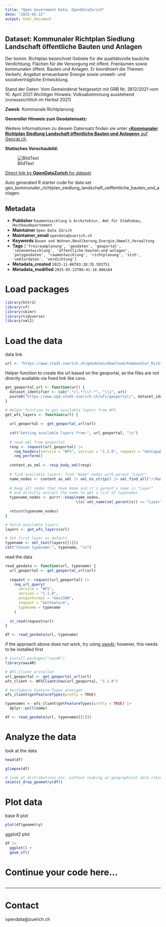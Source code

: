 ```yaml
---
title: "Open Government Data, OpenDataZurich"
date: "2025-05-22"
output: html_document
---
```


## Dataset: Kommunaler Richtplan Siedlung Landschaft öffentliche Bauten und Anlagen

Der komm. Richtplan bezeichnet Gebiete für die qualitätsvolle bauliche Verdichtung, Flächen für die Versorgung mit öffent. Freiräumen sowie kommunalen öffent. Bauten und Anlagen. Er koordiniert die Themen Verkehr, Angebot erneuerbarer Energie sowie umwelt- und sozialverträgliche Entwicklung.

Stand der Daten: Vom Gemeinderat festgesetzt mit GRB Nr. 3812/2021 vom 10. April 2021
Wichtiger Hinweis: Volksabstimmung ausstehend (voraussichtlich im Herbst 2021)

**Zweck**: Kommunale Richtplanung

**Genereller Hinweis zum Geodatensatz:**


Weitere Informationen zu diesem Datensatz finden sie unter [«**Kommunaler Richtplan Siedlung Landschaft öffentliche Bauten und Anlagen»** auf Geocat.ch](https://www.geocat.ch/geonetwork/srv/ger/catalog.search#/metadata/06e0726d-8ed2-4bd4-bdfc-a9e55cf542ce).				
			   

**Statisches Vorschaubild:**

![BildText](https://www.gis.stadt-zuerich.ch/zueriplan_docs/geocat/06e0726d-8ed2-4bd4-bdfc-a9e55cf542ce.png)



[Direct link by **OpenDataZurich** for dataset](https://data.stadt-zuerich.ch/dataset/geo_kommunaler_richtplan_siedlung_landschaft_oeffentliche_bauten_und_anlagen)

Auto generated R starter code for data set geo_kommunaler_richtplan_siedlung_landschaft_oeffentliche_bauten_und_anlagen.

## Metadata

- **Publisher** `Raumentwicklung & Architektur, Amt für Städtebau, Hochbaudepartement`
- **Maintainer** `Open Data Zürich`
- **Maintainer_email** `opendata@zuerich.ch`
- **Keywords** `Bauen und Wohnen,Bevölk­erung,Energie,Umwelt,Ver­walt­ung`
- **Tags** `['freiraumplanung', 'geodaten', 'geoportal', 'innenentwicklung', 'offentliche-bauten-und-anlagen', 'polygondaten', 'raumentwicklung', 'richtplanung', 'stzh', 'vektordaten', 'verdichtung']`
- **Metadata_created** `2023-11-06T03:28:35.593751`
- **Metadata_modified** `2025-05-22T06:41:18.806184`


# Load packages

```r
library(httr2)
library(sf)
library(skimr)
library(tidyverse)
library(xml2)
```

# Load the data

data link
```r
url <- "https://www.stadt-zuerich.ch/geodaten/download/Kommunaler_Richtplan_Siedlung_Landschaft_oeffentliche_Bauten_und_Anlagen?format=geojson_link"
```


Helper function to create the url based on the geoportal, as the files are not directly available via fixed link like csvs.
```r
get_geoportal_url <- function(url) {
  dataset_identifier <- sub(".*/(.*)\\?.*", "\\1", url)
  paste0("https://www.ogd.stadt-zuerich.ch/wfs/geoportal/", dataset_identifier)
}
```

```r
# Helper function to get available layers from WFS
get_wfs_layers <- function(url) {
  
  url_geoportal <- get_geoportal_url(url)
  
  cat("Getting available layers from:", url_geoportal, "\n")
  
  # read xml from geoportal
  resp <- request(url_geoportal) |> 
    req_headers(service = "WFS", version = "1.1.0", request = "GetCapabilities") |> 
    req_perform()
  
  content_as_xml <- resp_body_xml(resp)
  
  # find available layers: find "Name" nodes with parent "Layer"
  name_nodes <- content_as_xml |> xml_ns_strip() |> xml_find_all("//Name")
  
  # keep all nodes that have Name and it's parent's name is "Layer"
  # and directly extract the name to get a list of typenames
  typename_nodes <- purrr::keep(name_nodes,
                                \(x) xml_name(xml_parent(x)) == "Layer")
  
  return(typename_nodes)
}

# Fetch available layers
layers <- get_wfs_layers(url)

# Set first layer as default
typename <- xml_text(layers[[1]])
cat("Chosen typename:", typename, "\n")
```

read the data
```r
read_geodata <- function(url, typename) {
  url_geoportal <- get_geoportal_url(url)
  
  request <- request(url_geoportal) |>
    req_url_query(
      service = "WFS",
      version = "1.1.0",
      outputFormat = "GeoJSON",
      request = "GetFeature",
      typename = typename
    )
  
  st_read(request$url)
}

df <- read_geodata(url, typename)
```

if the approach above does not work, try using [ows4r](https://eblondel.github.io/ows4R/); however, this needs to be installed first
```r
# install.packages("ows4R")
library(ows4R)

# WFS-Client erstellen
url_geoportal <- get_geoportal_url(url)
wfs_client <- WFSClient$new(url_geoportal, "1.1.0")

# Verfügbare Feature-Typen anzeigen
wfs_client$getFeatureTypes(pretty = TRUE)

typenames <- wfs_client$getFeatureTypes(pretty = TRUE) |> 
  dplyr::pull(name)

df <- read_geodata(url, typenames[[1]])
```

# Analyze the data

look at the data
```r
head(df)
```

```r
glimpse(df)
```

```r
# look at distributions etc. without looking at geographical data (skim cannot deal with geometries)
skim(st_drop_geometry(df))
```

# Plot data

base R plot
```r
plot(df$geometry)
```

ggplot2 plot
```r
df |>
  ggplot() +
  geom_sf()
```

# Continue your code here...

```r

```

------------------------------------------------------------------------

# Contact

opendata@zuerich.ch
